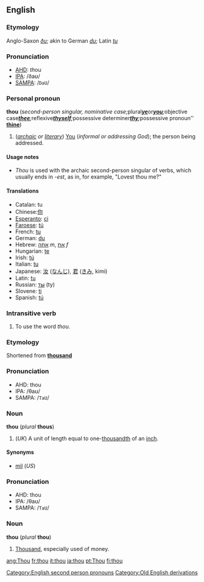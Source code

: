 ==English==

{{rank|asked|soon|almost|216|thou|full|country|course}}

===Etymology===
Anglo-Saxon ''[[ðu]]''; akin to German ''[[du]]''; Latin ''[[tu]]''

===Pronunciation===
*[[AHD]]: <i>th</i>ou
*[[IPA]]: /&eth;a&#650;/
*[[SAMPA]]: /<tt>DaU</tt>/

===Personal pronoun===
'''thou''' (''second-person singular, nominative case; ''plural'' '''[[ye]]''' ''or'' '''[[you]]'''; ''objective case'' '''[[thee]]'''; ''reflexive'' '''[[thyself]]'''; ''possessive determiner'' '''[[thy]]'''; ''possessive pronoun'' '''[[thine]]''')
#(''[[archaic]] or [[literary]]'') [[You]] (''informal or addressing God''); the person being addressed.

====Usage notes====
*''Thou'' is used with the archaic second-person singular of verbs, which usually ends in ''-est'', as in, for example, "Lovest thou me?"

====Translations====
*Catalan: tu
*Chinese:[[你]]
*[[Esperanto]]: [[ci]]
*[[Faroese]]: [[tú]]
*French: [[tu#French|tu]]
*German: [[du]]
*Hebrew: [[אתה]] ''m'', [[את]] ''f''
*Hungarian: [[te]]
*Irish: [[tú]]
*Italian: [[tu#Italian|tu]]
*Japanese: [[汝]] ([[なんじ]]), [[君]] ([[きみ]], kimi)
*Latin: [[tu#Latin|tu]]
*Russian: [[ты]] (ty)
*Slovene: [[ti]]
*Spanish: [[tu#Spanish|tú]]

===Intransitive verb===
{{en-infl-reg-consonant|thou||}}

#To use the word ''thou''.

===Etymology===
Shortened from '''[[thousand]]'''

===Pronunciation===
*AHD: thou
*IPA: /&theta;a&#650;/
*SAMPA: /<tt>TaU</tt>/

===Noun===
'''thou''' (''plural'' '''thous''')

#(''UK'') A unit of length equal to one-[[thousandth]] of an [[inch]].

====Synonyms====
*[[mil]] (''US'')

===Pronunciation===
*AHD: thou
*IPA: /&theta;a&#650;/
*SAMPA: /<tt>TaU</tt>/

===Noun===
'''thou''' (''plural'' '''thou''')<!--plural same as singular-->

#{{slang}} [[Thousand]], especially used of money.

[[Category:English second person pronouns]]
[[Category:Old English derivations]]

[[ang:Thou]]
[[fr:thou]]
[[it:thou]]
[[ja:thou]]
[[pt:Thou]]
[[fi:thou]]